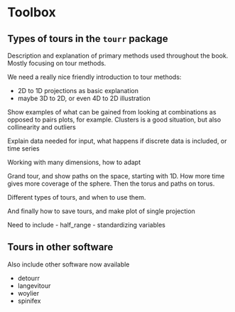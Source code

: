 # Toolbox {#toolbox}

## Types of tours in the `tourr` package

Description and explanation of primary methods used throughout the book. Mostly focusing on tour methods.

We need a really nice friendly introduction to tour methods:

- 2D to 1D projections as basic explanation
- maybe 3D to 2D, or even 4D to 2D illustration

Show examples of what can be gained from looking at combinations as opposed to pairs plots, for example. Clusters is a good situation, but also collinearity and outliers

Explain data needed for input, what happens if discrete data is included, or time series 

Working with many dimensions, how to adapt 

Grand tour, and show paths on the space, starting with 1D. How more time gives more coverage of the sphere. Then the torus and paths on torus.

Different types of tours, and when to use them.

And finally how to save tours, and make plot of single projection

Need to include
- half_range
- standardizing variables

## Tours in other software

Also include other software now available

- detourr
- langevitour
- woylier
- spinifex
